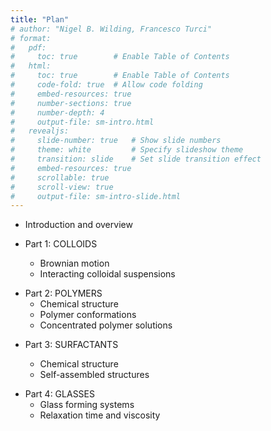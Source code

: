 ```yaml
---
title: "Plan"
# author: "Nigel B. Wilding, Francesco Turci"
# format:
#   pdf:
#     toc: true        # Enable Table of Contents
#   html:
#     toc: true        # Enable Table of Contents
#     code-fold: true  # Allow code folding
#     embed-resources: true 
#     number-sections: true
#     number-depth: 4
#     output-file: sm-intro.html
#   revealjs:
#     slide-number: true   # Show slide numbers
#     theme: white         # Specify slideshow theme
#     transition: slide    # Set slide transition effect
#     embed-resources: true 
#     scrollable: true
#     scroll-view: true
#     output-file: sm-intro-slide.html
--- 
```


- Introduction and overview

<!-- ![](https://cdn.mathpix.com/cropped/2025_01_27_a9af280ad9752fe3d0c0g-01.jpg?height=204&width=818&top_left_y=703&top_left_x=219)

![](https://cdn.mathpix.com/cropped/2025_01_27_a9af280ad9752fe3d0c0g-01.jpg?height=404&width=900&top_left_y=989&top_left_x=167) -->

- Part 1: COLLOIDS

    - Brownian motion
    - Interacting colloidal suspensions

<!-- ![](https://cdn.mathpix.com/cropped/2025_01_27_a9af280ad9752fe3d0c0g-01.jpg?height=46&width=87&top_left_y=1389&top_left_x=187) -->

- Part 2: POLYMERS
    - Chemical structure
    - Polymer conformations
    - Concentrated polymer solutions

<!-- ![](https://cdn.mathpix.com/cropped/2025_01_27_a9af280ad9752fe3d0c0g-01.jpg?height=36&width=89&top_left_y=1868&top_left_x=175) -->

- Part 3: SURFACTANTS

    - Chemical structure
    - Self-assembled structures


<!-- ![](https://cdn.mathpix.com/cropped/2025_01_27_a9af280ad9752fe3d0c0g-01.jpg?height=36&width=97&top_left_y=2261&top_left_x=125) -->

-  Part 4: GLASSES
    - Glass forming systems
    - Relaxation time and viscosity

